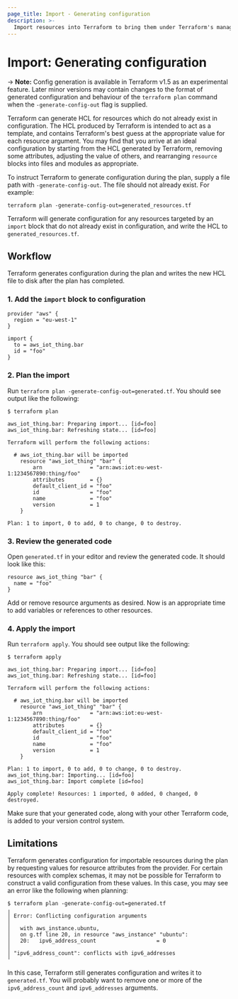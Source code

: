 ```yaml
---
page_title: Import - Generating configuration
description: >-
  Import resources into Terraform to bring them under Terraform's management by writing `import` blocks in code.
---
```


# Import: Generating configuration

-> **Note:** Config generation is available in Terraform v1.5 as an experimental feature. Later minor versions may contain changes to the format of generated configuration and behaviour of the `terraform plan` command when the `-generate-config-out` flag is supplied.

Terraform can generate HCL for resources which do not already exist in configuration. The HCL produced by Terraform is intended to act as a template, and contains Terraform's best guess at the appropriate value for each resource argument. You may find that you arrive at an ideal configuration by starting from the HCL generated by Terraform, removing some attributes, adjusting the value of others, and rearranging `resource` blocks into files and modules as appropriate.

To instruct Terraform to generate configuration during the plan, supply a file path with `-generate-config-out`. The file should not already exist. For example:

```
terraform plan -generate-config-out=generated_resources.tf
```

Terraform will generate configuration for any resources targeted by an `import` block that do not already exist in configuration, and write the HCL to `generated_resources.tf`.

## Workflow

Terraform generates configuration during the plan and writes the new HCL file to disk after the plan has completed.

### 1. Add the `import` block to configuration

```hcl
provider "aws" {
  region = "eu-west-1"
}

import {
  to = aws_iot_thing.bar
  id = "foo"
}
```

### 2. Plan the import
Run `terraform plan -generate-config-out=generated.tf`. You should see output like the following:


```
$ terraform plan

aws_iot_thing.bar: Preparing import... [id=foo]
aws_iot_thing.bar: Refreshing state... [id=foo]

Terraform will perform the following actions:

  # aws_iot_thing.bar will be imported
    resource "aws_iot_thing" "bar" {
        arn               = "arn:aws:iot:eu-west-1:1234567890:thing/foo"
        attributes        = {}
        default_client_id = "foo"
        id                = "foo"
        name              = "foo"
        version           = 1
    }

Plan: 1 to import, 0 to add, 0 to change, 0 to destroy.
```

### 3. Review the generated code

Open `generated.tf` in your editor and review the generated code. It should look like this:

```hcl
resource aws_iot_thing "bar" {
  name = "foo"
}
```

Add or remove resource arguments as desired. Now is an appropriate time to add variables or references to other resources.

### 4. Apply the import
Run `terraform apply`. You should see output like the following:

```
$ terraform apply

aws_iot_thing.bar: Preparing import... [id=foo]
aws_iot_thing.bar: Refreshing state... [id=foo]

Terraform will perform the following actions:

  # aws_iot_thing.bar will be imported
    resource "aws_iot_thing" "bar" {
        arn               = "arn:aws:iot:eu-west-1:1234567890:thing/foo"
        attributes        = {}
        default_client_id = "foo"
        id                = "foo"
        name              = "foo"
        version           = 1
    }

Plan: 1 to import, 0 to add, 0 to change, 0 to destroy.
aws_iot_thing.bar: Importing... [id=foo]
aws_iot_thing.bar: Import complete [id=foo]

Apply complete! Resources: 1 imported, 0 added, 0 changed, 0 destroyed.

```

Make sure that your generated code, along with your other Terraform code, is added to your version control system.

## Limitations

Terraform generates configuration for importable resources during the plan by requesting values for resource attributes from the provider. For certain resources with complex schemas, it may not be possible for Terraform to construct a valid configuration from these values. In this case, you may see an error like the following when planning:

```
$ terraform plan -generate-config-out=generated.tf
╷
│ Error: Conflicting configuration arguments
│ 
│   with aws_instance.ubuntu,
│   on g.tf line 20, in resource "aws_instance" "ubuntu":
│   20:   ipv6_address_count                   = 0
│ 
│ "ipv6_address_count": conflicts with ipv6_addresses
╵
```

In this case, Terraform still generates configuration and writes it to `generated.tf`. You will probably want to remove one or more of the `ipv6_address_count` and `ipv6_addresses` arguments.
